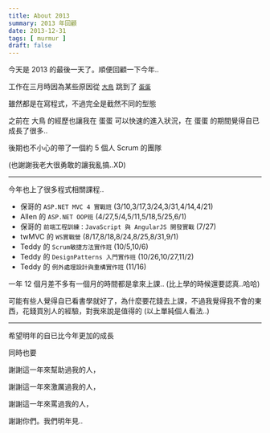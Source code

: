 ```yaml
---
title: About 2013
summary: 2013 年回顧
date: 2013-12-31
tags: [ murmur ]
draft: false
---
```


今天是 2013 的最後一天了。順便回顧一下今年..

工作在三月時因為某些原因從 [`大鳥`](http://www.geo.com.tw/) 跳到了 [`蛋蛋`](http://www.newegg.com.tw/)

雖然都是在寫程式，不過完全是截然不同的型態

之前在 大鳥 的經歷也讓我在 蛋蛋 可以快速的進入狀況，在 蛋蛋 的期間覺得自已成長了很多..

後期也不小心的帶了一個約 5 個人 Scrum 的團隊

(也謝謝我老大很勇敢的讓我亂搞..XD)

---

今年也上了很多程式相關課程..

- 保哥的 `ASP.NET MVC 4 實戰班` (3/10,3/17,3/24,3/31,4/14,4/21)
- Allen 的 `ASP.NET OOP班` (4/27,5/4,5/11,5/18,5/25,6/1)
- 保哥的 `前端工程訓練：JavaScript 與 AngularJS 開發實戰` (7/27)
- twMVC 的 `WS實戰營` (8/17,8/18,8/24,8/25,8/31,9/1)
- Teddy 的 `Scrum敏捷方法實作班` (10/5,10/6)
- Teddy 的 `DesignPatterns 入門實作班` (10/26,10/27,11/2)
- Teddy 的 `例外處理設計與重構實作班` (11/16)

一年 12 個月差不多有一個月的時間都是拿來上課.. (比上學的時候還要認真..哈哈)

可能有些人覺得自已看書學就好了，為什麼要花錢去上課，不過我覺得我不會的東西，花錢買別人的經驗，對我來說是值得的
(以上單純個人看法..)

---
希望明年的自已比今年更加的成長


同時也要

謝謝這一年來幫助過我的人，

謝謝這一年來激厲過我的人，

謝謝這一年來罵過我的人，

謝謝你們。我們明年見..